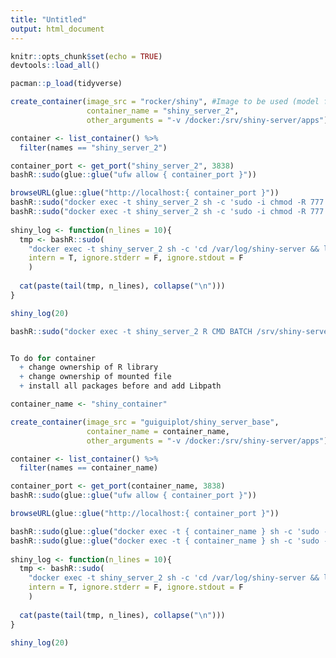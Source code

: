 ```yaml
---
title: "Untitled"
output: html_document
---
```


```r
knitr::opts_chunk$set(echo = TRUE)
devtools::load_all()

pacman::p_load(tidyverse)
```

```r

create_container(image_src = "rocker/shiny", #Image to be used (model for the container)
                 container_name = "shiny_server_2",
                 other_arguments = "-v /docker:/srv/shiny-server/apps")

container <- list_container() %>%
  filter(names == "shiny_server_2")

container_port <- get_port("shiny_server_2", 3838)
bashR::sudo(glue::glue("ufw allow { container_port }"))

browseURL(glue::glue("http://localhost:{ container_port }"))
bashR::sudo("docker exec -t shiny_server_2 sh -c 'sudo -i chmod -R 777 /srv/shiny-server/apps/'")
bashR::sudo("docker exec -t shiny_server_2 sh -c 'sudo -i chmod -R 777 /usr/local/lib/R/site-library'")
  
shiny_log <- function(n_lines = 10){
  tmp <- bashR::sudo(
    "docker exec -t shiny_server_2 sh -c 'cd /var/log/shiny-server && ls | tail -f -n 1 | xargs cat'",
    intern = T, ignore.stderr = F, ignore.stdout = F
    )
  
  cat(paste(tail(tmp, n_lines), collapse("\n")))
}

shiny_log(20)

bashR::sudo("docker exec -t shiny_server_2 R CMD BATCH /srv/shiny-server/apps/conf.R", intern = T, ignore.stdout = F, ignore.stderr = F)


To do for container
  + change ownership of R library
  + change ownership of mounted file
  + install all packages before and add Libpath


```

```r

container_name <- "shiny_container"

create_container(image_src = "guiguiplot/shiny_server_base",
                 container_name = container_name,
                 other_arguments = "-v /docker:/srv/shiny-server/apps")

container <- list_container() %>%
  filter(names == container_name)

container_port <- get_port(container_name, 3838)
bashR::sudo(glue::glue("ufw allow { container_port }"))

browseURL(glue::glue("http://localhost:{ container_port }"))

bashR::sudo(glue::glue("docker exec -t { container_name } sh -c 'sudo -i chmod -R 777 /srv/shiny-server/apps/'"))
bashR::sudo(glue::glue("docker exec -t { container_name } sh -c 'sudo -i chmod 777 /usr/local/lib/R/site-library'"))
  
shiny_log <- function(n_lines = 10){
  tmp <- bashR::sudo(
    "docker exec -t shiny_server_2 sh -c 'cd /var/log/shiny-server && ls | tail -f -n 1 | xargs cat'",
    intern = T, ignore.stderr = F, ignore.stdout = F
    )
  
  cat(paste(tail(tmp, n_lines), collapse("\n")))
}

shiny_log(20)            
            
            
```

